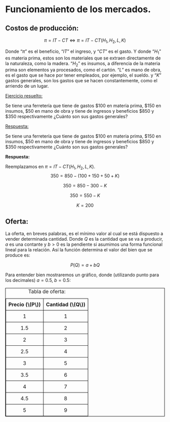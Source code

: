 # Funcionamiento de los mercados.

## Costos de producción:

$$
\pi = IT-CT \Leftrightarrow \pi = IT-CT(H_1,H_2,L,K)
$$

Donde "$\pi$" es el beneficio, "$IT$" el ingreso, y "$CT$" es el gasto. Y donde "$H_1$" es materia prima, estos son los materiales que se extraen directamente de la naturaleza, como la madera. "$H_2$" es insumos, a diferencia de la materia prima son elementos ya procesados, como el cartón. "$L$" es mano de obra, es el gasto que se hace por tener empleados, por ejemplo, el sueldo. y "$K$" gastos generales, son los gastos que se hacen constantemente, como el arriendo de un lugar.

[Ejercicio resuelto:]{.underline}

Se tiene una ferretería que tiene de gastos \$100 en materia prima, \$150 en insumos, \$50 en mano de obra y tiene de ingresos y beneficios \$850 y \$350 respectivamente ¿Cuánto son sus gastos generales?

[Respuesta:]{.underline}

Se tiene una ferretería que tiene de gastos \$100 en materia prima, \$150 en insumos, \$50 en mano de obra y tiene de ingresos y beneficios \$850 y \$350 respectivamente ¿Cuánto son sus gastos generales?

**Respuesta:**

Reemplazamos en $\pi = IT-CT(H_1,H_2,L,K)$. $$
350 = 850-(100+150+50+K)
$$

$$
350 = 850-300-K
$$

$$
350 = 550-K
$$

$$
K = 200
$$

## Oferta:

La oferta, en breves palabras, es el mínimo valor al cual se está dispuesto a vender determinada cantidad. Donde $Q$ es la cantidad que se va a producir, $a$ es una contante y $b>0$ es la pendiente si asumimos una forma funcional lineal para la relación. Así la función determina el valor del bien que se produce es:

$$
P(Q)=a+bQ
$$

Para entender bien mostraremos un gráfico, donde (utilizando punto para los decimales) $a=0.5$, $b=0.5$:

::: {.content-visible when-format="pdf"}
```{=tex}

\begin{multicols}{2}
\begin{table}[H]
    \centering
    \begin{tabular}{|p{25mm}|p{25mm}|}
        \multicolumn{2}{c}{Tabla de oferta:} \\ 
        \hline
        Precio ($P$) & Cantidad ($Q$) \\ \hline
        1 & 1 \\ \hline
        1,5 & 2 \\ \hline
        2 & 3 \\ \hline
        2,5 & 4 \\ \hline
        3 & 5 \\ \hline
        3,5 & 6 \\ \hline
        4 & 7 \\ \hline
        4,5 & 8 \\ \hline
        5 & 9 \\ \hline
        \end{tabular}
\end{table}


\begin{center}
    \begin{tikzpicture}
    \begin{axis}[grid=both,
    unit vector ratio*=1 1 1,
    axis x line=bottom,
    axis y line=left,
    axis line style=thick,
    xmax=10,xmin=0,
    ymax=10,ymin=0,
    xtick={0,2,4,6,8,10},
    ytick={0,2,4,6,8,10},
    minor tick num=3,
    xlabel=Cantidad.,
    ylabel=Precio.,
    ylabel near ticks,
    ylabel style={align=center},
    xlabel near ticks,
    ]
    
    \addplot[draw, smooth] coordinates {(0,0.5) (10,5.5)};
    \end{axis}
    \end{tikzpicture}
\end{center}
\end{multicols}
```
:::

::: {.content-visible when-format="html"}
```{=html}
<!DOCTYPE html>
<html lang="en">
<head>
  <meta charset="UTF-8">
  <meta name="viewport" content="width=device-width, initial-scale=1.0">
  <style>
    table {
      width: 100%;
      border-collapse: collapse;
    }

    table, th, td {
      border: 1px solid black;
    }

    th, td {
      padding: 8px;
      text-align: center;
    }

    .chart-container {
      text-align: center;
    }
  </style>
  <script src="https://cdn.plot.ly/plotly-latest.min.js"></script> <!-- Use a proper library for interactive charts -->
  <title>HTML Equivalent</title>
</head>
<body>

<div>
  <table>
  <caption>Tabla de oferta:</caption>
  <tr>
    <th>Precio (\(P\))</th>
    <th>Cantidad (\(Q\))</th>
  </tr>
  <tr>
    <td>1</td>
    <td>1</td>
  </tr>
  <tr>
    <td>1.5</td>
    <td>2</td>
  </tr>
  <tr>
    <td>2</td>
    <td>3</td>
  </tr>
  <tr>
    <td>2.5</td>
    <td>4</td>
  </tr>
  <tr>
    <td>3</td>
    <td>5</td>
  </tr>
  <tr>
    <td>3.5</td>
    <td>6</td>
  </tr>
  <tr>
    <td>4</td>
    <td>7</td>
  </tr>
  <tr>
    <td>4.5</td>
    <td>8</td>
  </tr>
  <tr>
    <td>5</td>
    <td>9</td>
  </tr>
</table>
</div>


</body>
</html>
```

\begin{tikzpicture}
	\begin{axis}[grid=both,
	unit vector ratio*=1 1 1,
	axis x line=bottom,
	axis y line=left,
	axis line style=thick,
	xmax=10,xmin=0,
	ymax=10,ymin=0,
	xtick={0,2,4,6,8,10},
	ytick={0,2,4,6,8,10},
	minor tick num=3,
	xlabel=Cantidad.,
	ylabel=Precio.,
	ylabel near ticks,
	ylabel style={align=center},
	xlabel near ticks,
	]
	
	\addplot[draw, smooth] coordinates {(0,0.5) (10,5.5)};
	\end{axis}
	\end{tikzpicture}
:::

